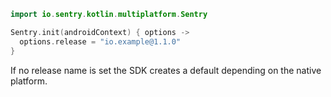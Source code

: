 ```kotlin
import io.sentry.kotlin.multiplatform.Sentry

Sentry.init(androidContext) { options ->
  options.release = "io.example@1.1.0"
}
```

If no release name is set the SDK creates a default depending on the native platform.
